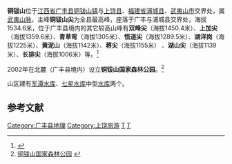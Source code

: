 <mapframe latitude="28.0811" longitude="118.2392" zoom="12" width="280" height="300" align="right" />
'''铜钹山'''位于[[江西省|江西省]][[广丰县|广丰县]][[铜钹山镇|铜钹山镇]]与[[上饶县|上饶县]]、[[福建省|福建省]][[浦城县|浦城县]]、[[武夷山市|武夷山市]]交界处，属[[武夷山脉|武夷山脉]]，主峰'''铜钹山尖'''为全县最高峰，座落于广丰与浦城县交界处，海拔1534.6米，位于广丰县境内的其它较高山峰有'''双峰尖'''（海拔1450.4米）、'''上加尖'''（海拔1359.6米）、'''青草弯'''（海拔1305米）、'''悟道尖'''（海拔1289.5米）、'''湖洋岗'''（海拔1225米）、'''黄泥山'''（海拔1142米）、'''蒋尖'''（海拔1155米） 、'''湖山尖'''（海拔1139米）、'''长排尖'''（海拔1006米）等。<ref name="山脉">{{cite web|url=http://www.zggf.cn/Html/2007-5/17/17174336288.htm|title=（四）山脉|accessdate=2009-12-06|author=|publisher=广丰县政府网站|language=zh-hans|deadurl=yes|archiveurl=https://web.archive.org/web/20100505195521/http://www.zggf.cn/Html/2007-5/17/17174336288.htm|archivedate=2010-05-05}}</ref>

2002年在北麓（广丰县境内）设立'''铜钹山国家森林公园'''。<ref>[http://www.jxtrip.cn/jingqu/shangrao/200704/521.html 铜钹山国家森林公园] {{webarchive|url=https://web.archive.org/web/20071108234801/http://www.jxtrip.cn/jingqu/shangrao/200704/521.html |date=2007-11-08 }}</ref>

山区建有[[军潭水库|军潭水库]]、[[七星水库|七星水库]]中型[[水库|水库]]两个。

==参考文献==
{{reflist}}

{{coord|28|04|52|N|118|14|21|E|display=title|scale:100000}}

[[Category:广丰县地理|Category:广丰县地理]]
[[Category:上饶旅游|Category:上饶旅游]]
[[Category:江西山峰|T]]
[[Category:武夷山脉|T]]
{{jiangxi-stub}}
